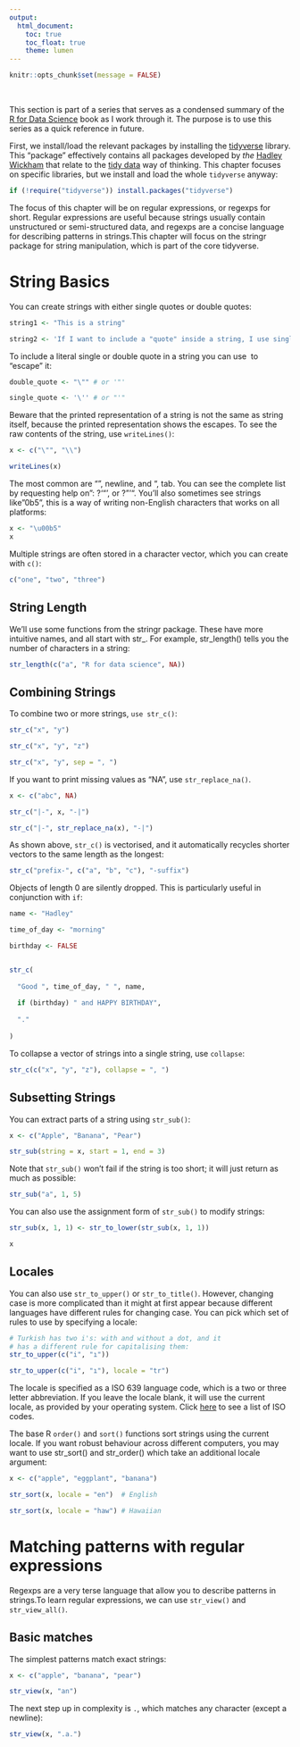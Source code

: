 ```yaml
---
output:
  html_document:
    toc: true
    toc_float: true
    theme: lumen
---
```


```r
knitr::opts_chunk$set(message = FALSE)
```

<br>

This section is part of a series that serves as a condensed summary of the [R for Data Science](http://r4ds.had.co.nz/index.html) book as I work through it. The purpose is to use this series as a quick reference in future.

First, we install/load the relevant packages by installing the [tidyverse](https://www.tidyverse.org/) library. This "package" effectively contains all packages developed by *the* [Hadley Wickham](http://hadley.nz/) that relate to the [tidy data](https://www.jstatsoft.org/article/view/v059i10) way of thinking. This chapter focuses on specific libraries, but we install and load the whole `tidyverse` anyway:

```r
if (!require("tidyverse")) install.packages("tidyverse")
```

The focus of this chapter will be on regular expressions, or regexps for short. Regular expressions are useful because strings usually contain unstructured or semi-structured data, and regexps are a concise language for describing patterns in strings.This chapter will focus on the stringr package for string manipulation, which is part of the core tidyverse.

# String Basics

You can create strings with either single quotes or double quotes:

```r
string1 <- "This is a string"

string2 <- 'If I want to include a "quote" inside a string, I use single quotes'
```

To include a literal single or double quote in a string you can use \ to “escape” it:

```r
double_quote <- "\"" # or '"'

single_quote <- '\'' # or "'"
```

Beware that the printed representation of a string is not the same as string itself, because the printed representation shows the escapes. To see the raw contents of the string, use `writeLines()`:

```r
x <- c("\"", "\\")

writeLines(x)
```

The most common are "\n", newline, and "\t", tab. You can see the complete list by requesting help on ": ?'"', or ?"'". You’ll also sometimes see strings like "\u00b5", this is a way of writing non-English characters that works on all platforms:

```r
x <- "\u00b5"
x
```


Multiple strings are often stored in a character vector, which you can create with `c()`:

```r
c("one", "two", "three")
```


## String Length

We'll use some functions from the stringr package. These have more intuitive names, and all start with str_. For example, str_length() tells you the number of characters in a string:

```r
str_length(c("a", "R for data science", NA))
```


## Combining Strings

To combine two or more strings, `use str_c()`:

```r
str_c("x", "y")

str_c("x", "y", "z")

str_c("x", "y", sep = ", ")
```

If you want to print missing values as "NA", use `str_replace_na()`.

```r
x <- c("abc", NA)

str_c("|-", x, "-|")

str_c("|-", str_replace_na(x), "-|")
```

As shown above, `str_c()` is vectorised, and it automatically recycles shorter vectors to the same length as the longest:

```r
str_c("prefix-", c("a", "b", "c"), "-suffix")
```

Objects of length 0 are silently dropped. This is particularly useful in conjunction with `if`:

```r
name <- "Hadley"

time_of_day <- "morning"

birthday <- FALSE


str_c(
  
  "Good ", time_of_day, " ", name,
  
  if (birthday) " and HAPPY BIRTHDAY",
  
  "."
  
)
```

To collapse a vector of strings into a single string, use `collapse`:

```r
str_c(c("x", "y", "z"), collapse = ", ")
```

## Subsetting Strings

You can extract parts of a string using `str_sub()`:

```r
x <- c("Apple", "Banana", "Pear")

str_sub(string = x, start = 1, end = 3)
```

Note that `str_sub()` won’t fail if the string is too short; it will just return as much as possible:

```r
str_sub("a", 1, 5)
```

You can also use the assignment form of `str_sub()` to modify strings:

```r
str_sub(x, 1, 1) <- str_to_lower(str_sub(x, 1, 1))

x
```

## Locales

You can also use `str_to_upper()` or `str_to_title()`. However, changing case is more complicated than it might at first appear because different languages have different rules for changing case. You can pick which set of rules to use by specifying a locale:

```r
# Turkish has two i's: with and without a dot, and it
# has a different rule for capitalising them:
str_to_upper(c("i", "ı"))

str_to_upper(c("i", "ı"), locale = "tr")
```

The locale is specified as a ISO 639 language code, which is a two or three letter abbreviation. If you leave the locale blank, it will use the current locale, as provided by your operating system. Click [here](https://en.wikipedia.org/wiki/List_of_ISO_639-1_codes) to see a list of ISO codes.

The base R `order()` and `sort()` functions sort strings using the current locale. If you want robust behaviour across different computers, you may want to use str_sort() and str_order() which take an additional locale argument:

```r
x <- c("apple", "eggplant", "banana")

str_sort(x, locale = "en")  # English

str_sort(x, locale = "haw") # Hawaiian
```


# Matching patterns with regular expressions

Regexps are a very terse language that allow you to describe patterns in strings.To learn regular expressions, we can use `str_view()` and `str_view_all()`.

## Basic matches

The simplest patterns match exact strings:

```r
x <- c("apple", "banana", "pear")

str_view(x, "an")
```

The next step up in complexity is `.`, which matches any character (except a newline):

```r
str_view(x, ".a.")
```


